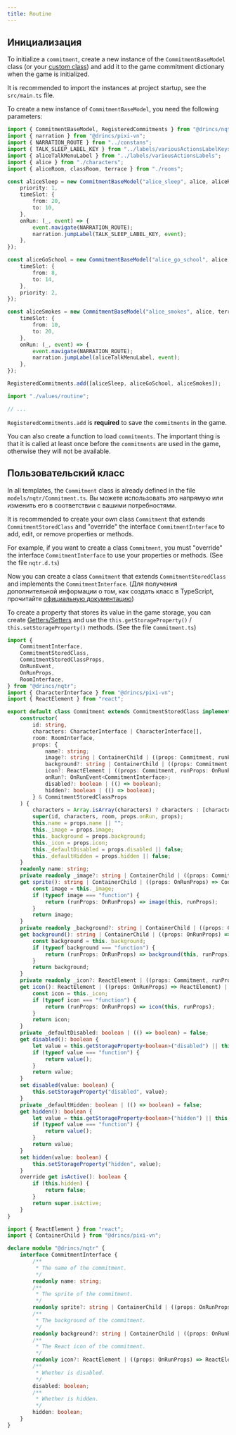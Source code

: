 ```yaml
---
title: Routine
---
```



## Инициализация

To initialize a `commitment`, create a new instance of the `CommitmentBaseModel` class (or your [custom class](#custom-class)) and add it to the game commitment dictionary when the game is initialized.

<Callout type="info">

It is recommended to import the instances at project startup, see the `src/main.ts` file.

</Callout>

To create a new instance of `CommitmentBaseModel`, you need the following parameters:

```ts tab="values/routine.ts"
import { CommitmentBaseModel, RegisteredCommitments } from "@drincs/nqtr";
import { narration } from "@drincs/pixi-vn";
import { NARRATION_ROUTE } from "../constans";
import { TALK_SLEEP_LABEL_KEY } from "../labels/variousActionsLabelKeys";
import { aliceTalkMenuLabel } from "../labels/variousActionsLabels";
import { alice } from "./characters";
import { aliceRoom, classRoom, terrace } from "./rooms";

const aliceSleep = new CommitmentBaseModel("alice_sleep", alice, aliceRoom, {
    priority: 1,
    timeSlot: {
        from: 20,
        to: 10,
    },
    onRun: (_, event) => {
        event.navigate(NARRATION_ROUTE);
        narration.jumpLabel(TALK_SLEEP_LABEL_KEY, event);
    },
});

const aliceGoSchool = new CommitmentBaseModel("alice_go_school", alice, classRoom, {
    timeSlot: {
        from: 8,
        to: 14,
    },
    priority: 2,
});

const aliceSmokes = new CommitmentBaseModel("alice_smokes", alice, terrace, {
    timeSlot: {
        from: 10,
        to: 20,
    },
    onRun: (_, event) => {
        event.navigate(NARRATION_ROUTE);
        narration.jumpLabel(aliceTalkMenuLabel, event);
    },
});

RegisteredCommitments.add([aliceSleep, aliceGoSchool, aliceSmokes]);
```

```ts tab="src/main.ts"
import "./values/routine";

// ...
```

`RegisteredCommitments.add` is **required** to save the `commitments` in the game.

You can also create a function to load `commitments`. The important thing is that it is called at least once before the `commitments` are used in the game, otherwise they will not be available.

## Пользовательский класс

<Callout title="Templates" type="info">

In all templates, the `Commitment` class is already defined in the file `models/nqtr/Commitment.ts`. Вы можете использовать это напрямую или изменить его в соответствии с вашими потребностями.

</Callout>

It is recommended to create your own class `Commitment` that extends `CommitmentStoredClass` and "override" the interface `CommitmentInterface` to add, edit, or remove properties or methods.

For example, if you want to create a class `Commitment`, you must "override" the interface `CommitmentInterface` to use your properties or methods. (See the file `nqtr.d.ts`)

Now you can create a class `Commitment` that extends `CommitmentStoredClass` and implements the `CommitmentInterface`. (Для получения дополнительной информации о том, как создать класс в TypeScript, прочитайте [официальную документацию](https://www.typescriptlang.org/docs/handbook/2/classes.html))

To create a property that stores its value in the game storage, you can create [Getters/Setters](https://www.typescriptlang.org/docs/handbook/2/classes.html#getters--setters) and use the `this.getStorageProperty()` / `this.setStorageProperty()` methods. (See the file `Commitment.ts`)

```ts tab="models/nqtr/Commitment.ts"
import {
    CommitmentInterface,
    CommitmentStoredClass,
    CommitmentStoredClassProps,
    OnRunEvent,
    OnRunProps,
    RoomInterface,
} from "@drincs/nqtr";
import { CharacterInterface } from "@drincs/pixi-vn";
import { ReactElement } from "react";

export default class Commitment extends CommitmentStoredClass implements CommitmentInterface {
    constructor(
        id: string,
        characters: CharacterInterface | CharacterInterface[],
        room: RoomInterface,
        props: {
            name?: string;
            image?: string | ContainerChild | ((props: Commitment, runProps: OnRunProps) => ContainerChild);
            background?: string | ContainerChild | ((props: Commitment, runProps: OnRunProps) => ContainerChild);
            icon?: ReactElement | ((props: Commitment, runProps: OnRunProps) => ReactElement);
            onRun?: OnRunEvent<CommitmentInterface>;
            disabled?: boolean | (() => boolean);
            hidden?: boolean | (() => boolean);
        } & CommitmentStoredClassProps
    ) {
        characters = Array.isArray(characters) ? characters : [characters];
        super(id, characters, room, props.onRun, props);
        this.name = props.name || "";
        this._image = props.image;
        this._background = props.background;
        this._icon = props.icon;
        this._defaultDisabled = props.disabled || false;
        this._defaultHidden = props.hidden || false;
    }
    readonly name: string;
    private readonly _image?: string | ContainerChild | ((props: Commitment, runProps: OnRunProps) => ContainerChild);
    get sprite(): string | ContainerChild | ((props: OnRunProps) => ContainerChild) | undefined {
        const image = this._image;
        if (typeof image === "function") {
            return (runProps: OnRunProps) => image(this, runProps);
        }
        return image;
    }
    private readonly _background?: string | ContainerChild | ((props: Commitment, runProps: OnRunProps) => ContainerChild);
    get background(): string | ContainerChild | ((props: OnRunProps) => ContainerChild) | undefined {
        const background = this._background;
        if (typeof background === "function") {
            return (runProps: OnRunProps) => background(this, runProps);
        }
        return background;
    }
    private readonly _icon?: ReactElement | ((props: Commitment, runProps: OnRunProps) => ReactElement);
    get icon(): ReactElement | ((props: OnRunProps) => ReactElement) | undefined {
        const icon = this._icon;
        if (typeof icon === "function") {
            return (runProps: OnRunProps) => icon(this, runProps);
        }
        return icon;
    }
    private _defaultDisabled: boolean | (() => boolean) = false;
    get disabled(): boolean {
        let value = this.getStorageProperty<boolean>("disabled") || this._defaultDisabled;
        if (typeof value === "function") {
            return value();
        }
        return value;
    }
    set disabled(value: boolean) {
        this.setStorageProperty("disabled", value);
    }
    private _defaultHidden: boolean | (() => boolean) = false;
    get hidden(): boolean {
        let value = this.getStorageProperty<boolean>("hidden") || this._defaultHidden;
        if (typeof value === "function") {
            return value();
        }
        return value;
    }
    set hidden(value: boolean) {
        this.setStorageProperty("hidden", value);
    }
    override get isActive(): boolean {
        if (this.hidden) {
            return false;
        }
        return super.isActive;
    }
}
```

```ts tab="nqtr.d.ts"
import { ReactElement } from "react";
import { ContainerChild } from "@drincs/pixi-vn";

declare module "@drincs/nqtr" {
    interface CommitmentInterface {
        /**
         * The name of the commitment.
         */
        readonly name: string;
        /**
         * The sprite of the commitment.
         */
        readonly sprite?: string | ContainerChild | ((props: OnRunProps) => ContainerChild);
        /**
         * The background of the commitment.
         */
        readonly background?: string | ContainerChild | ((props: OnRunProps) => ContainerChild);
        /**
         * The React icon of the commitment.
         */
        readonly icon?: ReactElement | ((props: OnRunProps) => ReactElement);
        /**
         * Whether is disabled.
         */
        disabled: boolean;
        /**
         * Whether is hidden.
         */
        hidden: boolean;
    }
}
```
